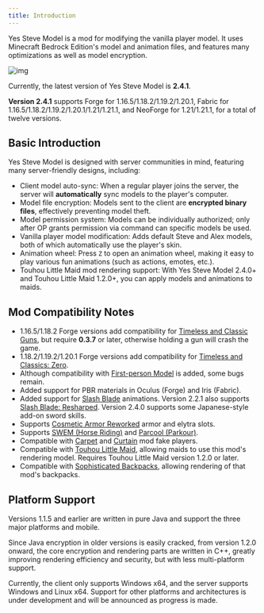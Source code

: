```yaml
---
title: Introduction
---
```



Yes Steve Model is a mod for modifying the vanilla player model. It uses Minecraft Bedrock Edition's model and animation files, and features many optimizations as well as model encryption.

![img](https://s2.loli.net/2023/01/01/RAor58n6LBct3kW.jpg)

<Aside type="tip">

Currently, the latest version of Yes Steve Model is **2.4.1**.

</Aside>

<Aside type="tip">

**Version 2.4.1** supports Forge for 1.16.5/1.18.2/1.19.2/1.20.1, Fabric for 1.16.5/1.18.2/1.19.2/1.20.1/1.21/1.21.1, and NeoForge for 1.21/1.21.1, for a total of twelve versions.

</Aside>

## Basic Introduction

Yes Steve Model is designed with server communities in mind, featuring many server-friendly designs, including:

- Client model auto-sync: When a regular player joins the server, the server will **automatically** sync models to the player's computer.
- Model file encryption: Models sent to the client are **encrypted binary files**, effectively preventing model theft.
- Model permission system: Models can be individually authorized; only after OP grants permission via command can specific models be used.
- Vanilla player model modification: Adds default Steve and Alex models, both of which automatically use the player's skin.
- Animation wheel: Press `Z` to open an animation wheel, making it easy to play various fun animations (such as actions, emotes, etc.).
- Touhou Little Maid mod rendering support: With Yes Steve Model 2.4.0+ and Touhou Little Maid 1.2.0+, you can apply models and animations to maids.

<CardGrid>

<ImageCard
  src="/intro/first-personal.jpg"
  title="More Realistic First-Person Model"
  desc="This mod is called First-person Model, but there are still some difficult bugs to fix."
/>

<ImageCard
  src="/intro/tacz.jpg"
  title="TAC/TACZ (Timeless and Classic Guns)"
  desc="Perfectly compatible with this mod's gun holding, reloading, aiming, firing, and other actions."
/>

<ImageCard
  src="/intro/carry-on.jpg"
  title="Carry On"
  desc="When players pick up other blocks or entities, the corresponding animation will play. In Carry On 1.19.2 and 1.20, players can even pick up other players, allowing you to bond with friends on the server."
/>

<ImageCard
  src="/intro/slash-blade.jpg"
  title="Slash Blade"
  desc="Can render specific main/offhand Slash Blades. Version 2.3.0 adds compatibility for Slash Blade animations, with 33 new animations. See the default model's slashblade.animation.json file."
/>

<ImageCard
  src="/intro/swem.jpg"
  title="SWEM (Horse Riding)"
  desc="Adds 11 new animations. See the default model's swem.animation.json file."
/>

<ImageCard
  src="/intro/parcool.jpg"
  title="Parcool (Parkour)"
  desc="Adds 35 new animations. See the default model's parcool.animation.json file."
/>

<ImageCard
  src="/intro/touhou-little-maid.jpg"
  title="Touhou Little Maid"
  desc="Adds 15 new animations. See the default model's tlm.animation.json file."
/>

<ImageCard
  src="/intro/sophisticated-backpacks.jpg"
  title="Sophisticated Backpacks"
  desc="Supports rendering Sophisticated Backpacks."
/>

</CardGrid>

## Mod Compatibility Notes

- 1.16.5/1.18.2 Forge versions add compatibility for [Timeless and Classic Guns](https://www.curseforge.com/minecraft/mc-mods/timeless-and-classic-guns-tac), but require **0.3.7** or later, otherwise holding a gun will crash the game.
- 1.18.2/1.19.2/1.20.1 Forge versions add compatibility for [Timeless and Classics: Zero](https://www.curseforge.com/minecraft/mc-mods/timeless-and-classics-zero).
- Although compatibility with [First-person Model](https://www.curseforge.com/minecraft/mc-mods/first-person-model) is added, some bugs remain.
- Added support for PBR materials in Oculus (Forge) and Iris (Fabric).
- Added support for [Slash Blade](https://www.curseforge.com/minecraft/mc-mods/slashblade) animations. Version 2.2.1 also supports [Slash Blade: Resharped](https://www.curseforge.com/minecraft/mc-mods/slashblade-resharped). Version 2.4.0 supports some Japanese-style add-on sword skills.
- Supports [Cosmetic Armor Reworked](https://www.curseforge.com/minecraft/mc-mods/cosmetic-armor-reworked) armor and elytra slots.
- Supports [SWEM (Horse Riding)](https://www.curseforge.com/minecraft/mc-mods/swem) and [Parcool (Parkour)](https://www.curseforge.com/minecraft/mc-mods/parcool).
- Compatible with [Carpet](https://www.curseforge.com/minecraft/mc-mods/carpet) and [Curtain](https://www.curseforge.com/minecraft/mc-mods/curtain) mod fake players.
- Compatible with [Touhou Little Maid](https://www.curseforge.com/minecraft/mc-mods/touhou-little-maid), allowing maids to use this mod's rendering model. Requires Touhou Little Maid version 1.2.0 or later.
- Compatible with [Sophisticated Backpacks](https://modrinth.com/mod/sophisticated-backpacks), allowing rendering of that mod's backpacks.

## Platform Support

Versions 1.1.5 and earlier are written in pure Java and support the three major platforms and mobile.

Since Java encryption in older versions is easily cracked, from version 1.2.0 onward, the core encryption and rendering parts are written in C++, greatly improving rendering efficiency and security, but with less multi-platform support.

Currently, the client only supports Windows x64, and the server supports Windows and Linux x64. Support for other platforms and architectures is under development and will be announced as progress is made.
